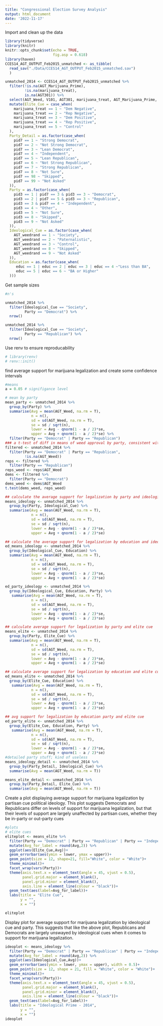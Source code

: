 ```yaml
---
title: "Congressional Election Survey Analysis"
output: html_document
date: '2022-11-17'
---
```


Import and clean up the data
```r
library(tidyverse)
library(knitr)
knitr::opts_chunk$set(echo = TRUE,
                      fig.asp = 0.618)
library(haven)
CCES14_AGT_OUTPUT_Feb2015_unmatched <- as_tibble(
  read_sav("./Data/CCES14_AGT_OUTPUT_Feb2015_unmatched.sav")
  )

unmatched_2014 <- CCES14_AGT_OUTPUT_Feb2015_unmatched %>% 
  filter(!is.na(AGT_Marijuana_Prime),
         !is.na(marijuana_treat),
         is.na(AGT301)) %>% 
  select(AGT_Weed, V101, AGT301, marijuana_treat, AGT_Marijuana_Prime, pid7, pid3, AGT_weedrand, educ) %>% 
  mutate(Elite_Cue = case_when(
    marijuana_treat == 1 ~ "Dem Negative",
    marijuana_treat == 2 ~ "Rep Negative",
    marijuana_treat == 3 ~ "Dem Positive", 
    marijuana_treat == 4 ~ "Rep Positive",
    marijuana_treat == 5 ~ "Control" 
  ),
  Party_Detail = as.factor(case_when(
    pid7 == 1 ~ "Strong Democrat",
    pid7 == 2 ~ "Not Strong Democrat",
    pid7 == 3 ~ "Lean Democrat",
    pid7 == 4 ~ "Independent",
    pid7 == 5 ~ "Lean Republican",
    pid7 == 6 ~ "Not Strong Republican",
    pid7 == 7 ~ "Strong Republican",
    pid7 == 8 ~ "Not Sure",
    pid7 == 98 ~ "Skipped",
    pid7 == 99 ~ "Not Asked"
  )),
  Party = as.factor(case_when(
    pid3 == 1 | pid7 == 3 & pid3 == 3 ~ "Democrat",
    pid3 == 2 | pid7 == 5 & pid3 == 3 ~ "Republican",
    pid3 == 3 & pid7 == 4 ~ "Independent",
    pid3 == 4 ~ "Other",
    pid3 == 5 ~ "Not Sure",
    pid3 == 8 ~ "Skipped",
    pid3 == 9 ~ "Not Asked"
  )),
  Ideological_Cue = as.factor(case_when(
    AGT_weedrand == 1 ~ "Society",
    AGT_weedrand == 2 ~ "Paternalistic",
    AGT_weedrand == 3 ~ "Control",
    AGT_weedrand == 8 ~ "Skipped",
    AGT_weedrand == 9 ~ "Not Asked"
  )),
  Education = as.factor(case_when(
     educ == 1 | educ == 2 | educ == 3 | educ == 4 ~"Less than BA",
     educ == 5 | educ == 6 ~ "BA or Higher"
  )))

```

Get sample sizes
```r
#n's

unmatched_2014 %>% 
  filter(Ideological_Cue == "Society",
         Party == "Democrat") %>% 
  nrow()

unmatched_2014 %>% 
  filter(Ideological_Cue == "Society",
         Party == "Republican") %>% 
  nrow()

```

Use renv to ensure reproducability
```r
# library(renv)
# renv::init()
```

find average support for marijuana legalization and create some confidence intervals
```r
#means
a = 0.05 # signifigance level

# mean by party
mean_party <- unmatched_2014 %>% 
  group_by(Party) %>% 
  summarise(Avg = mean(AGT_Weed, na.rm = T),
            n = n(),
            sd = sd(AGT_Weed, na.rm = T),
            se = sd / sqrt(n),
            lower = Avg - qnorm(1 - a / 2)*se,
            upper = Avg + qnorm(1 - a / 2)*se) %>% 
  filter(Party == "Democrat" | Party == "Republican")
### a t-test of diff in means of weed approval by party, consistent with modern literature that there is a difference among party ID
filtered <- unmatched_2014 %>% 
  filter(Party == "Democrat" | Party == "Republican",
         !is.na(AGT_Weed))
reps <- filtered %>% 
  filter(Party == "Republican")
reps_weed <- reps$AGT_Weed
dems <- filtered %>% 
  filter(Party == "Democrat")
dems_weed <- dems$AGT_Weed
t.test(dems_weed, reps_weed)

## calculate the average support for legalization by party and ideological cue and construct confidence interval
means_ideology <- unmatched_2014 %>% 
  group_by(Party, Ideological_Cue) %>% 
  summarise(Avg = mean(AGT_Weed, na.rm = T),
            n = n(),
            sd = sd(AGT_Weed, na.rm = T),
            se = sd / sqrt(n),
            lower = Avg - qnorm(1 - a / 2)*se,
            upper = Avg + qnorm(1 - a / 2)*se)

## calculate the average support for legalization by education and ideological cue and construct confidence interval
ed_means_ideology <- unmatched_2014 %>% 
  group_by(Ideological_Cue, Education) %>% 
  summarise(Avg = mean(AGT_Weed, na.rm = T),
            n = n(),
            sd = sd(AGT_Weed, na.rm = T),
            se = sd / sqrt(n),
            lower = Avg - qnorm(1 - a / 2)*se,
            upper = Avg + qnorm(1 - a / 2)*se)

ed_party_ideology <- unmatched_2014 %>% 
  group_by(Ideological_Cue, Education, Party) %>% 
   summarise(Avg = mean(AGT_Weed, na.rm = T),
            n = n(),
            sd = sd(AGT_Weed, na.rm = T),
            se = sd / sqrt(n),
            lower = Avg - qnorm(1 - a / 2)*se,
            upper = Avg + qnorm(1 - a / 2)*se)

## calculate average support for legalization by party and elite cue
means_elite <- unmatched_2014 %>% 
  group_by(Party, Elite_Cue) %>% 
  summarise(Avg = mean(AGT_Weed, na.rm = T),
            n = n(),
            sd = sd(AGT_Weed, na.rm = T),
            se = sd / sqrt(n),
            lower = Avg - qnorm(1 - a / 2)*se,
            upper = Avg + qnorm(1 - a / 2)*se)

## calculate average support for legalization by education and elite cue 
ed_means_elite <- unmatched_2014 %>% 
  group_by(Elite_Cue, Education) %>% 
   summarise(Avg = mean(AGT_Weed, na.rm = T),
            n = n(),
            sd = sd(AGT_Weed, na.rm = T),
            se = sd / sqrt(n),
            lower = Avg - qnorm(1 - a / 2)*se,
            upper = Avg + qnorm(1 - a / 2)*se)

## avg support for legalization by education party and elite cue
ed_party_elite <- unmatched_2014 %>% 
  group_by(Elite_Cue, Education, Party) %>% 
   summarise(Avg = mean(AGT_Weed, na.rm = T),
            n = n(),
            sd = sd(AGT_Weed, na.rm = T),
            se = sd / sqrt(n),
            lower = Avg - qnorm(1 - a / 2)*se,
            upper = Avg + qnorm(1 - a / 2)*se)
#detailed party stuff; kind of useless
means_ideology_detail <- unmatched_2014 %>% 
  group_by(Party_Detail, Ideological_Cue) %>% 
  summarise(Avg = mean(AGT_Weed, na.rm = T))

means_elite_detail <- unmatched_2014 %>% 
  group_by(Party_Detail, Elite_Cue) %>% 
  summarise(Avg = mean(AGT_Weed, na.rm = T))
```


Create a plot displaying average support for marijuana legalization by partisan cue political ideology. This plot suggests Democrats and Republicans differ on levels of support for marijuana legalization, but that their levels of support are largely unaffected by partisan cues, whether they be in-party or out-party cues 
```r
#plots
# elite cues
eliteplot <- means_elite %>% 
  filter(Party == "Democrat" | Party == "Republican" | Party == "Independent") %>% 
  mutate(Avg_for_label = round(Avg,2)) %>% 
  ggplot(aes(Elite_Cue,Avg))+
  geom_errorbar(aes(ymin = lower, ymax = upper))+
  geom_point(size = 12, shape=21, fill="White", color = "White")+
  theme_minimal()+
  facet_wrap(vars(Party))+
  theme(axis.text.x = element_text(angle = 45, vjust = 0.5),
        panel.grid.major = element_blank(),
        panel.grid.minor = element_blank(),
        axis.line = element_line(colour = "black"))+
  geom_text(aes(label=Avg_for_label))+
  labs(title = "Elite Cue",
       y = "",
       x = "")

eliteplot
```

Display plot for average support for marijuana legalization by ideological cue and party. This suggests that like the above plot, Republicans and Democrats are largely unswayed by ideological cues when it comes to support for marijuana legalization. 
```r
ideoplot <- means_ideology %>% 
  filter(Party == "Democrat" | Party == "Republican" | Party == "Independent") %>% 
  mutate(Avg_for_label = round(Avg,2)) %>% 
  ggplot(aes(Ideological_Cue,Avg))+
  geom_errorbar(aes(ymin = lower, ymax = upper), width = 0.5)+
  geom_point(size = 12, shape = 21, fill = "White", color = "White")+
  theme_minimal()+
  facet_wrap(vars(Party))+
  theme(axis.text.x = element_text(angle = 45, vjust = 0.5),
        panel.grid.major = element_blank(),
        panel.grid.minor = element_blank(),
        axis.line = element_line(colour = "black"))+
  geom_text(aes(label=Avg_for_label))+
  labs(title = "Ideological Prime - 2014",
       y = "",
       x = "")
ideoplot
```